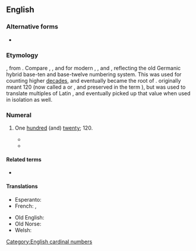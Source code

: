 ==English==

===Alternative forms===
* {{l|en|twelvety}}

===Etymology===
{{suffix|en|twelve|ty}}, from {{inh|en|ang|hundtwelftiġ}}. Compare {{m|ang|hundseofontiġ}}, {{m|ang|hundeahtatig}}, {{m|ang|hundniġontiġ}} and {{m|ang|hundtēontiġ}} for modern {{m|en|seventy}}, {{m|en|eighty}}, {{m|en|ninety}} and {{m|en|one hundred}}, reflecting the old Germanic hybrid base-ten and base-twelve numbering system. This {{m|ang|hund}} was used for counting higher [[decade]]s, and eventually became the root of {{m|en|hundred}}. {{m|ang|hund|Hund}} originally meant 120 (now called a {{m|en|long hundred}} or {{m|en|great hundred}}, and preserved in the term {{m|en|hundredweight}}), but was used to translate multiples of Latin {{m|la|centum||100}}, and eventually picked up that value when used in isolation as well.

===Numeral===
{{head|en|numeral}}

# {{lb|en|nonstandard}} One [[hundred]] (and) [[twenty]]; 120.
#* {{quote-book
|en
|title=Arithmetic, Oral and Written
|author=Thomas H. Palmer
|page=36
|year=1854
|passage=Thirty-six from a hundred and twenty-nine? ['''twelvety'''-nine.]}}
#* {{quote-book
|en
|title=Report and Proceedings of the Convention
|page=1
|author=International Ladies' Garment Workers' Union
|year=1922
|passage=The '''twelfty-six''' [126] weeks' strike taught us the value of being organized}}

====Related terms====
* {{l|en|eleventy}}

====Translations====
{{trans-top|one hundred twenty}}
* Esperanto: {{t|eo|cent dudek}}
* French: {{t|fr|douzante}} {{qualifier|neologism}}, {{t+|fr|six-vingts}} {{qualifier|archaic}}
{{trans-mid}}
* Old English: {{t|ang|hundtwelftiġ}}
* Old Norse: {{t|non|hundrað}}
* Welsh: {{t|cy|chweugain}}
{{trans-bottom}}

[[Category:English cardinal numbers]]
